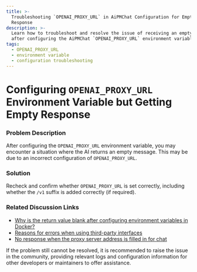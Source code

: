 ```yaml
---
title: >-
  Troubleshooting `OPENAI_PROXY_URL` in AiPMChat Configuration for Empty
  Response
description: >-
  Learn how to troubleshoot and resolve the issue of receiving an empty response
  after configuring the AiPMChat `OPENAI_PROXY_URL` environment variable.
tags:
  - OPENAI_PROXY_URL
  - environment variable
  - configuration troubleshooting
---
```


# Configuring `OPENAI_PROXY_URL` Environment Variable but Getting Empty Response

### Problem Description

After configuring the `OPENAI_PROXY_URL` environment variable, you may encounter a situation where the AI returns an empty message. This may be due to an incorrect configuration of `OPENAI_PROXY_URL`.

### Solution

Recheck and confirm whether `OPENAI_PROXY_URL` is set correctly, including whether the `/v1` suffix is added correctly (if required).

### Related Discussion Links

- [Why is the return value blank after configuring environment variables in Docker?](https://github.com/aipmhub/aipm-chat/discussions/623)
- [Reasons for errors when using third-party interfaces](https://github.com/aipmhub/aipm-chat/discussions/734)
- [No response when the proxy server address is filled in for chat](https://github.com/aipmhub/aipm-chat/discussions/1065)

If the problem still cannot be resolved, it is recommended to raise the issue in the community, providing relevant logs and configuration information for other developers or maintainers to offer assistance.
